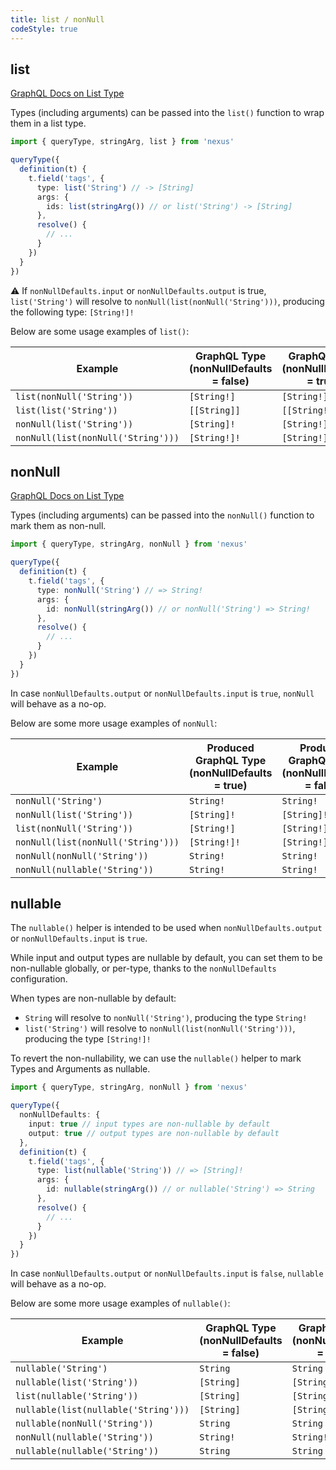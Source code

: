 ```yaml
---
title: list / nonNull
codeStyle: true
---
```


## list

[GraphQL Docs on List Type](https://graphql.org/learn/schema/#lists-and-non-null)

Types (including arguments) can be passed into the `list()` function to wrap them in a list type.

```ts
import { queryType, stringArg, list } from 'nexus'

queryType({
  definition(t) {
    t.field('tags', {
      type: list('String') // -> [String]
      args: {
        ids: list(stringArg()) // or list('String') -> [String]
      },
      resolve() {
        // ...
      }
    })
  }
})
```

⚠️ If `nonNullDefaults.input` or `nonNullDefaults.output` is true, `list('String')` will resolve to `nonNull(list(nonNull('String')))`, producing the following type: `[String!]!`

Below are some usage examples of `list()`:

| Example                            | GraphQL Type (nonNullDefaults = false) | GraphQL Type (nonNullDefaults = true) |
| ---------------------------------- | -------------------------------------- | ------------------------------------- |
| `list(nonNull('String'))`          | `[String!]`                            | `[String!]!`                          |
| `list(list('String'))`             | `[[String]]`                           | `[[String!]!]!`                       |
| `nonNull(list('String'))`          | `[String]!`                            | `[String!]!`                          |
| `nonNull(list(nonNull('String')))` | `[String!]!`                           | `[String!]!`                          |

## nonNull

[GraphQL Docs on List Type](https://graphql.org/learn/schema/#lists-and-non-null)

Types (including arguments) can be passed into the `nonNull()` function to mark them as non-null.

```ts
import { queryType, stringArg, nonNull } from 'nexus'

queryType({
  definition(t) {
    t.field('tags', {
      type: nonNull('String') // => String!
      args: {
        id: nonNull(stringArg()) // or nonNull('String') => String!
      },
      resolve() {
        // ...
      }
    })
  }
})
```

In case `nonNullDefaults.output` or `nonNullDefaults.input` is `true`, `nonNull` will behave as a no-op.

Below are some more usage examples of `nonNull`:

| Example                            | Produced GraphQL Type (nonNullDefaults = true) | Produced GraphQL Type (nonNullDefaults = false) |
| ---------------------------------- | ---------------------------------------------- | ----------------------------------------------- |
| `nonNull('String')`                | `String!`                                      | `String!`                                       |
| `nonNull(list('String'))`          | `[String]!`                                    | `[String]!`                                     |
| `list(nonNull('String'))`          | `[String!]`                                    | `[String!]`                                     |
| `nonNull(list(nonNull('String')))` | `[String!]!`                                   | `[String!]!`                                    |
| `nonNull(nonNull('String'))`       | `String!`                                      | `String!`                                       |
| `nonNull(nullable('String'))`      | `String!`                                      | `String!`                                       |

## nullable

The `nullable()` helper is intended to be used when `nonNullDefaults.output` or `nonNullDefaults.input` is `true`.

While input and output types are nullable by default, you can set them to be non-nullable globally, or per-type, thanks to the `nonNullDefaults` configuration.

When types are non-nullable by default:

- `String` will resolve to `nonNull('String')`, producing the type `String!`
- `list('String')` will resolve to `nonNull(list(nonNull('String')))`, producing the type `[String!]!`

To revert the non-nullability, we can use the `nullable()` helper to mark Types and Arguments as nullable.

```ts
import { queryType, stringArg, nonNull } from 'nexus'

queryType({
  nonNullDefaults: {
    input: true // input types are non-nullable by default
    output: true // output types are non-nullable by default
  },
  definition(t) {
    t.field('tags', {
      type: list(nullable('String')) // => [String]!
      args: {
        id: nullable(stringArg()) // or nullable('String') => String
      },
      resolve() {
        // ...
      }
    })
  }
})
```

In case `nonNullDefaults.output` or `nonNullDefaults.input` is `false`, `nullable` will behave as a no-op.

Below are some more usage examples of `nullable()`:

| Example                              | GraphQL Type (nonNullDefaults = false) | GraphQL Type (nonNullDefaults = true) |
| ------------------------------------ | -------------------------------------- | ------------------------------------- |
| `nullable('String')`                 | `String`                               | `String`                              |
| `nullable(list('String'))`           | `[String]`                             | `[String!]`                           |
| `list(nullable('String'))`           | `[String]`                             | `[String]!`                           |
| `nullable(list(nullable('String')))` | `[String]`                             | `[String]`                            |
| `nullable(nonNull('String'))`        | `String`                               | `String`                              |
| `nonNull(nullable('String'))`        | `String!`                              | `String!`                             |
| `nullable(nullable('String'))`       | `String`                               | `String`                              |
